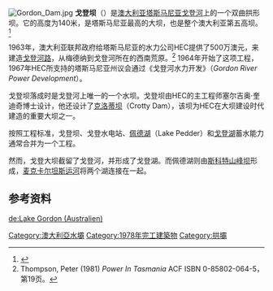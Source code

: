 [[File:Gordon_Dam.jpg|thumb]]
'''戈登坝'''（{{lang|en|Gordon Dam}}）是[[澳大利亚|澳大利亚]][[塔斯马尼亚|塔斯马尼亚]][[戈登河|戈登河]]上的一个双曲拱形坝。它的高度为140米，是塔斯马尼亚最高的大坝，也是整个澳大利亚第五高坝。<ref>{{cite web|url=http://www.ancold.org.au/images/Table%20II.pdf |title=Australia's Highest Dams |format=pdf |publisher=[http://www.ancold.org.au/ The Australian National Committee on Large Dams Incorporated] |quote=The five tallest dams listed in order of decreasing height are: Dartmouth Dam, 180m, Victoria; Thomson River Dam, 166m, Victoria; Talbingo Dam, 162m, NSW; Warragamba Dam, 142m, NSW; '''Gordon Dam''', 140m, Tasmania |accessdate=2008年11月4日 |deadurl=yes |archiveurl=https://web.archive.org/web/20110706124033/http://www.ancold.org.au/images/Table%20II.pdf |archivedate=2011年7月6日 }}</ref>

1963年，澳大利亚联邦政府给塔斯马尼亚的水力公司HEC提供了500万澳元，来建造[[戈登河路|戈登河路]]，从梅德纳到戈登河所在的西南荒原。<ref> Thompson, Peter (1981) ''Power In Tasmania'' ACF ISBN 0-85802-064-5，第19页。 </ref> 1964年开始了这项工程，1967年HEC所支持的塔斯马尼亚州议会通过《戈登河水力开发》（''Gordon River Power Development''）。

戈登坝落成时是戈登河上唯一的一个水坝。戈登坝由HEC的主工程师塞尔吉奥·奎迪奇博士设计，他还设计了[[克洛蒂坝|克洛蒂坝]]（Crotty Dam），该坝为HEC在大坝建设时代建造的重要大坝之一。

按照工程标准，戈登坝、戈登水电站、[[佩德湖|佩德湖]]（Lake Pedder）和[[戈登湖|戈登湖]]蓄水能力通常合并为一个工程。

然而，戈登大坝截留了戈登河，并形成了戈登湖。而佩德湖则由[[斯科特山峰坝|斯科特山峰坝]]形成，[[麦克卡尔坦斯运河|麦克卡尔坦斯运河]]将两个湖连接在一起。

== 参考资料 ==
<references/>

{{澳大利亞小作品}}
{{建築小作品}}

[[Category:澳大利亞水壩|Category:澳大利亞水壩]]
[[Category:1978年完工建築物|Category:1978年完工建築物]]
[[Category:拱壩|Category:拱壩]]

[[de:Lake_Gordon_(Australien)|de:Lake Gordon (Australien)]]